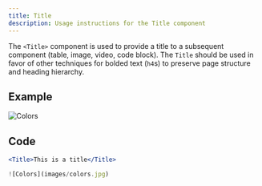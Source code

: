 ```yaml
---
title: Title
description: Usage instructions for the Title component
---
```


<PageDescription>

The `<Title>` component is used to provide a title to a subsequent component (table, image, video, code block). The `Title` should be used in favor of other techniques for bolded text (`h4`s) to preserve page structure and heading hierarchy.

</PageDescription>

## Example

<Title>This is a title</Title>

![Colors](images/colors.jpg)


## Code

```jsx path=components/Title/Title.js src=https://github.com/carbon-design-system/gatsby-theme-carbon/tree/main/packages/gatsby-theme-carbon/src/components/Title
<Title>This is a title</Title>

![Colors](images/colors.jpg)
```
